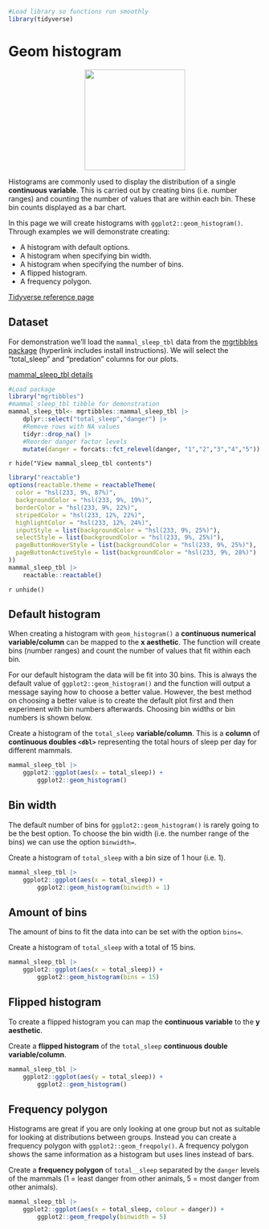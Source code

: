 ```r
#Load library so functions run smoothly
library(tidyverse)
```
# Geom histogram
<center>
![](images/ggplot2_geom_histogram.png){style="width:200px"}
</center>

Histograms are commonly used to display the distribution of a single __continuous variable__.
This is carried out by creating bins (i.e. number ranges) and counting the number of values that are within each bin.
These bin counts displayed as a bar chart.

In this page we will create histograms with `ggplot2::geom_histogram()`. Through examples we will demonstrate creating:

- A histogram with default options.
- A histogram when specifying bin width.
- A histogram when specifying the number of bins.
- A flipped histogram.
- A frequency polygon.

[Tidyverse reference page](https://ggplot2.tidyverse.org//reference/geom_histogram.html)

## Dataset

For demonstration we'll load the `mammal_sleep_tbl` data from the [mgrtibbles package](/datasets/mgrtibbles.qmd) (hyperlink includes install instructions).
We will select the "total_sleep" and "predation" columns for our plots.

[mammal_sleep_tbl details](https://github.com/m-gemmell/mgrtibbles/wiki/mammal_sleep_tbl)

```r
#Load package
library("mgrtibbles")
#mammal_sleep_tbl tibble for demonstration
mammal_sleep_tbl<- mgrtibbles::mammal_sleep_tbl |> 
    dplyr::select("total_sleep","danger") |>
    #Remove rows with NA values
    tidyr::drop_na() |>
    #Reorder danger factor levels
    mutate(danger = forcats::fct_relevel(danger, "1","2","3","4","5"))
```

`r hide("View mammal_sleep_tbl contents")`
```r
library("reactable")
options(reactable.theme = reactableTheme(
  color = "hsl(233, 9%, 87%)",
  backgroundColor = "hsl(233, 9%, 19%)",
  borderColor = "hsl(233, 9%, 22%)",
  stripedColor = "hsl(233, 12%, 22%)",
  highlightColor = "hsl(233, 12%, 24%)",
  inputStyle = list(backgroundColor = "hsl(233, 9%, 25%)"),
  selectStyle = list(backgroundColor = "hsl(233, 9%, 25%)"),
  pageButtonHoverStyle = list(backgroundColor = "hsl(233, 9%, 25%)"),
  pageButtonActiveStyle = list(backgroundColor = "hsl(233, 9%, 28%)")
))
mammal_sleep_tbl |>
    reactable::reactable()
```
`r unhide()`

## Default histogram

When creating a histogram with `geom_histogram()` a __continuous numerical variable/column__ can be mapped to the __x aesthetic__.
The function will create bins (number ranges) and count the number of values that fit within each bin.

For our default histogram the data will be fit into 30 bins. 
This is always the default value of `ggplot2::geom_histogram()` and the function will output a message saying how to choose a better value.
However, the best method on choosing a better value is to create the default plot first and then experiment with bin numbers afterwards.
Choosing bin widths or bin numbers is shown below.

Create a histogram of the `total_sleep` __variable/column__.
This is a __column__ of __continuous doubles `<dbl>`__ representing the total hours of sleep per day for different mammals.

```r
mammal_sleep_tbl |>
    ggplot2::ggplot(aes(x = total_sleep)) +
        ggplot2::geom_histogram()
```

## Bin width

The default number of bins for `ggplot2::geom_histogram()` is rarely going to be the best option.
To choose the bin width (i.e. the number range of the bins) we can use the option `binwidth=`.

Create a histogram of `total_sleep` with a bin size of 1 hour (i.e. 1).

```r
mammal_sleep_tbl |>
    ggplot2::ggplot(aes(x = total_sleep)) +
        ggplot2::geom_histogram(binwidth = 1)
```

## Amount of bins

The amount of bins to fit the data into can be set with the option `bins=`.

Create a histogram of `total_sleep` with a total of 15 bins.

```r
mammal_sleep_tbl |>
    ggplot2::ggplot(aes(x = total_sleep)) +
        ggplot2::geom_histogram(bins = 15)
```

## Flipped histogram

To create a flipped histogram you can map the __continuous variable__ to the __y aesthetic__.

Create a __flipped histogram__ of the `total_sleep` __continuous double variable/column__.

```r
mammal_sleep_tbl |>
    ggplot2::ggplot(aes(y = total_sleep)) +
        ggplot2::geom_histogram()
```

## Frequency polygon

Histograms are great if you are only looking at one group but not as suitable for looking at distributions between groups.
Instead you can create a frequency polygon with `ggplot2::geom_freqpoly()`.
A frequency polygon shows the same information as a histogram but uses lines instead of bars.

Create a __frequency polygon__ of `total__sleep` separated by the `danger` levels of the mammals (1 = least danger from other animals, 5 = most danger from other animals).

```r
mammal_sleep_tbl |>
    ggplot2::ggplot(aes(x = total_sleep, colour = danger)) +
        ggplot2::geom_freqpoly(binwidth = 5)
```